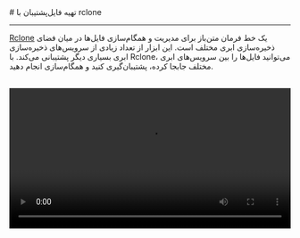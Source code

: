 

<Layout>
<Head>
<title>مستندات تهیه فایل پشتیبان با rclone از Object Storage - لیارا</title>
</Head>
# تهیه فایل‌پشتیبان با rclone
<hr className="mb-2" />

<a href="https://rclone.org/" className="blue-link">Rclone</a> یک خط فرمان متن‌باز برای مدیریت و همگام‌سازی فایل‌ها در میان فضای ذخیره‌سازی ابری مختلف است. این ابزار از تعداد زیادی از سرویس‌های ذخیره‌سازی ابری  بسیاری دیگر پشتیبانی می‌کند. با Rclone، می‌توانید فایل‌ها را بین سرویس‌های ابری مختلف جابجا کرده، پشتیبان‌گیری کنید و همگام‌سازی انجام دهید.

<br />
<video
    src="https://files.liara.ir/liara/rclone/rclone-bucket-backup.mp4"
    controls="controls"
    className="block w-full"
    width="100%"
/>
<br />

برای انتقال فایل‌های درون یک باکت به یک باکت دیگر در یک اکانت، در ابتدا کافیست تا برنامه Rclone را از صفحه <a href="https://rclone.org/downloads/" className="blue-link">Downloads</a> متناسب با سیستم عامل خود، دانلود کنید. در قدم بعد باید با اجرای دستور <Important>rclone config</Important> یک <Important>remote</Important> جدید را پیکربندی کنید:
<Asciinema id="rclone-backup-bucket" />

درنهایت شما می‌توانید با اجرای دستور زیر، یک نسخه از فایل‌های موجود در باکت موردنظرتان را در لوکال ذخیره کنید:

<div className="h-2" />
<div dir='ltr'>
<Highlight className="bash">
{`rclone copy -PM [remote]:[bucket-name] /path/to/folder`}
</Highlight>
</div>
<div className="h-2" />

برای مثال اگر یک باکت با نام <Important>app-bucket</Important> در لیارا داشته باشید، می‌توانید با اجرای دستور زیر، تمامی فایل‌های موجود در این باکت را در سیستم خود کپی کنید:

<div className="h-2" />
<div dir='ltr'>
<Highlight className="bash">
{`rclone copy -PM r1:app-bucket myfiles/`}
</Highlight>
</div>
<div className="h-2" />
<Asciinema id="rclone-bucket-backup-execute" />

</Layout>